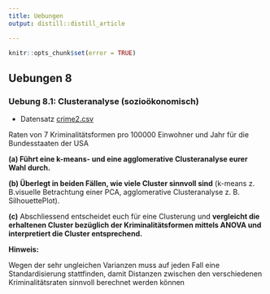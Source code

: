 ```yaml
---
title: Uebungen
output: distill::distill_article

---
```


```r
knitr::opts_chunk$set(error = TRUE)
```
## Uebungen 8

### Uebung 8.1: Clusteranalyse (sozioökonomisch)

- Datensatz [crime2.csv](20_Statistik8/crime2.csv)

Raten von 7 Kriminalitätsformen pro 100000 Einwohner und Jahr für die Bundesstaaten der USA

**(a)  Führt eine k-means- und eine agglomerative Clusteranalyse eurer Wahl durch.**

**(b) Überlegt in beiden Fällen, wie viele Cluster sinnvoll sind** (k-means z. B.visuelle Betrachtung einer PCA, agglomerative Clusteranalyse z. B. SilhouettePlot).

**(c)** Abschliessend entscheidet euch für eine Clusterung und **vergleicht die erhaltenen Cluster bezüglich der Kriminalitätsformen mittels ANOVA und interpretiert die Cluster entsprechend.**


**Hinweis:**

Wegen der sehr ungleichen Varianzen muss auf jeden Fall eine Standardisierung stattfinden, damit Distanzen zwischen den verschiedenen Kriminalitätsraten sinnvoll berechnet werden können



